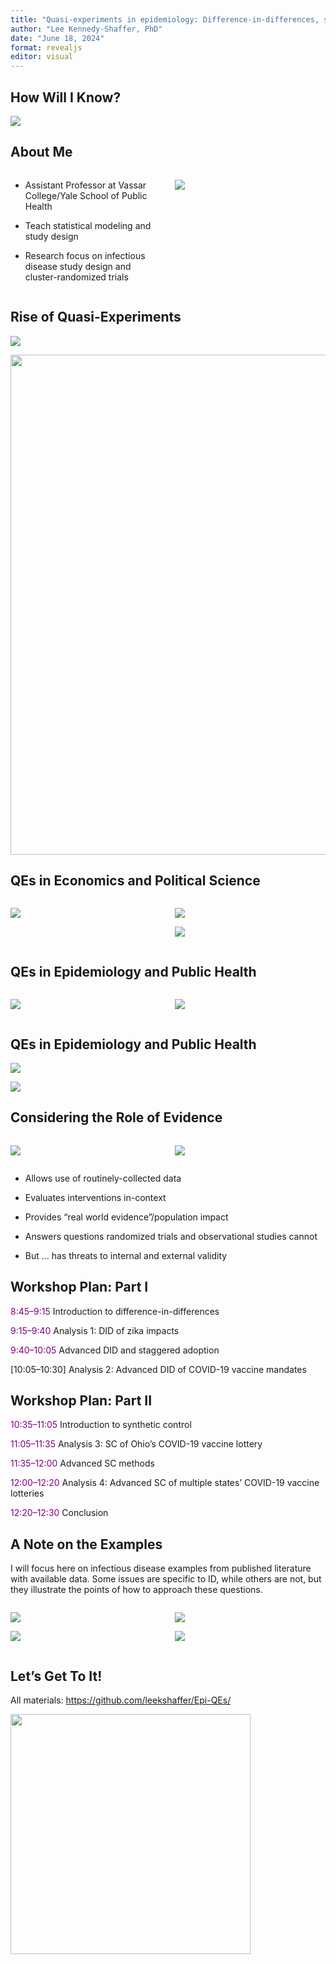 ```yaml
---
title: "Quasi-experiments in epidemiology: Difference-in-differences, synthetic control and staggered adoption designs"
author: "Lee Kennedy-Shaffer, PhD"
date: "June 18, 2024"
format: revealjs
editor: visual
---
```


## How Will I Know?

![](images/intro/Whitney.jpg){fig-alt="Image of Whitney Houston's How Will I Know album cover" fig-align="center"}

## About Me

::: columns
::: {.column width="50%"}
-   Assistant Professor at Vassar College/Yale School of Public Health

-   Teach statistical modeling and study design

-   Research focus on infectious disease study design and cluster-randomized trials
:::

::: {.column width="50%"}
![](images/intro/Snow_Broad_Street_Pump.JPG){fig-alt="Image of presenter—32-year-old white man with dark hair—holding a water pump" fig-align="center"}
:::
:::

## Rise of Quasi-Experiments

[![](images/intro/EconNobel1.png){fig-alt="Citation for Nobel Memorial Prize in Economic Sciences from 2021" fig-align="center"}](https://www.nobelprize.org/prizes/economic-sciences/2021/press-release/)

[![](images/intro/EconNobel2.png){fig-alt="Text from the final paragraph of popular press release for Nobel Memorial Prize in Economic Sciences from 2021" fig-align="center" width="800"}](https://www.nobelprize.org/prizes/economic-sciences/2021/press-release/)

## QEs in Economics and Political Science

::: columns
::: {.column width="50%"}
[![](images/intro/C+K.png){fig-alt="Title and abstract for Card and Krueger (1994)" fig-align="center"}](https://www.jstor.org/stable/2677856)
:::

::: {.column width="50%"}
[![](images/intro/A+G.png){fig-alt="Title and abstract for Abadie and Gardeazabal (2003)"}](https://doi.org/10.1257/000282803321455188)

[![](images/intro/Abadie2010.png){fig-alt="Title for Abadie et al. (2010)" fig-align="center"}](https://doi.org/10.1198/jasa.2009.ap08746)
:::
:::

## QEs in Epidemiology and Public Health

::: columns
::: {.column width="50%"}
[![](images/intro/Craig%20et%20al%202017.png){fig-alt="Title of Craig et al. (2017)" fig-align="center"}](https://doi.org/10.1146/annurev-publhealth-031816-044327)
:::

::: {.column width="50%"}
[![](images/intro/Wing%20et%20al%202018.png){fig-alt="Title of Wing et al. (2018)" fig-align="center"}](https://doi.org/10.1146/annurev-publhealth-040617-013507)
:::
:::

## QEs in Epidemiology and Public Health

[![](images/intro/Waddington%20et%20al%202017.png){fig-alt="Title and citation of Waddington et al. (2017)" fig-align="center"}](https://doi.org/10.1016/j.jclinepi.2017.02.015)

[![](images/intro/Matthay%20and%20Glymour%202022.png){fig-alt="Citation for Matthay and Glymour (2022)"}](https://doi.org/10.1007/s40471-022-00288-7)

## Considering the Role of Evidence

::: columns
::: {.column width="50%"}
[![](images/intro/Nianogo%20et%20al%202023.png){fig-alt="Title of Nianogo et al. (2023)"}](https://doi.org/10.1093/ije/dyad032)
:::

::: {.column width="50%"}
[![](images/intro/Matthay%20et%20al%202020.png){fig-alt="Title of Matthay et al. (2020)" fig-align="center"}](https://doi.org/10.1016/j.ssmph.2019.100526)
:::
:::

::: incremental
-   Allows use of routinely-collected data

-   Evaluates interventions in-context

-   Provides "real world evidence"/population impact

-   Answers questions randomized trials and observational studies cannot

-   But ... has threats to internal and external validity
:::

## Workshop Plan: Part I

::: {.fragment .fade-in-then-semi-out}
[8:45--9:15]{style="color: purple"} Introduction to difference-in-differences
:::

::: {.fragment .fade-in-then-semi-out}
[9:15--9:40]{style="color: purple"} Analysis 1: DID of zika impacts
:::

::: {.fragment .fade-in-then-semi-out}
[9:40--10:05]{style="color: purple"} Advanced DID and staggered adoption
:::

::: {.fragment .fade-in-then-semi-out}
[10:05--10:30] Analysis 2: Advanced DID of COVID-19 vaccine mandates
:::

## Workshop Plan: Part II

::: {.fragment .fade-in-then-semi-out}
[10:35--11:05]{style="color: purple"} Introduction to synthetic control
:::

::: {.fragment .fade-in-then-semi-out}
[11:05--11:35]{style="color: purple"} Analysis 3: SC of Ohio's COVID-19 vaccine lottery
:::

::: {.fragment .fade-in-then-semi-out}
[11:35--12:00]{style="color: purple"} Advanced SC methods
:::

::: {.fragment .fade-in-then-semi-out}
[12:00--12:20]{style="color: purple"} Analysis 4: Advanced SC of multiple states' COVID-19 vaccine lotteries
:::

::: {.fragment .fade-in-then-semi-out}
[12:20--12:30]{style="color: purple"} Conclusion
:::

## A Note on the Examples

I will focus here on infectious disease examples from published literature with available data. Some issues are specific to ID, while others are not, but they illustrate the points of how to approach these questions.

::: columns
::: {.column width="50%"}
[![](images/intro/Lopez%20Bernal%20et%20al%202019.png){fig-alt="Title of Lopez Bernal et al. (2019)" fig-align="center"}](https://doi.org/10.1093/cid/ciy906)

[![](images/intro/Kennedy-Shaffer%202024.png){fig-alt="Title for Kennedy-Shaffer (2024)"}](https://doi.org/10.1093/aje/kwae019)
:::

::: {.column width="50%"}
[![](images/intro/Goodman-Bacon%20and%20Marcus%202020.png){fig-alt="Title for Goodman-Bacon and Marcus (2020)" fig-align="center"}](https://doi.org/10.18148/srm/2020.v14i2.7723)

[![](images/intro/Feng%20and%20Bilinski%202024.png){fig-alt="Title for Feng and Bilinski (2024)" fig-align="center"}](https://doi.org/10.1101/2024.04.08.24305335)
:::
:::

## Let's Get To It!

All materials: <https://github.com/leekshaffer/Epi-QEs/>

[![](images/QR.png){fig-alt="QR code for above link" fig-align="center" width="4in"}](https://github.com/leekshaffer/Epi-QEs)
